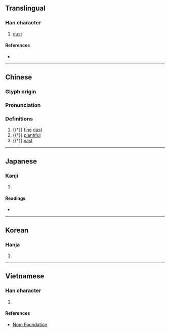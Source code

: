 {{character info}}
==Translingual==

===Han character===
{{Han char|rn=32|rad=土|as=05|sn=8|four=45130|canj=GLBK|ids=⿰土央}}

# [[dust]]

====References====
* {{Han ref|kx=0226.310|dkj=04986|dj=0462.080|hdz=10431.100|uh=5771|ud=22385|bh=CBF6|bd=52214}}

----

==Chinese==
{{zh-forms}}

===Glyph origin===
{{Han etym}}

===Pronunciation===
{{zh-pron
|m=yǎng
|c=joeng2,joeng5
|mc=y
|oc=y
|cat=n,a
}}

===Definitions===
{{zh-hanzi}}

# {{†}} [[fine]] [[dust]]
# {{†}} [[plentiful]]
# {{†}} [[vast]]

----

==Japanese==

===Kanji===
{{ja-kanji|grade=|rs=土05}}

# {{rfdef|ja|sort=土05}}

====Readings====
* {{ja-readings|on=[[あう]] (au)|kun=[[ちり]] (chiri)}}

----

==Korean==

===Hanja===
{{ko-hanja|hangeul=앙|rv=ang|mr=ang}}

# {{rfdef|ko|sort=土05}}

----

==Vietnamese==

===Han character===
{{vi-hantu|[[ang]], [[ảng]], [[ương]]|rs=土05}}

# {{rfdef|vi|sort=土05}}

====References====
* [http://nomfoundation.org/common/nom_details.php?codepoint=5771 Nom Foundation]
